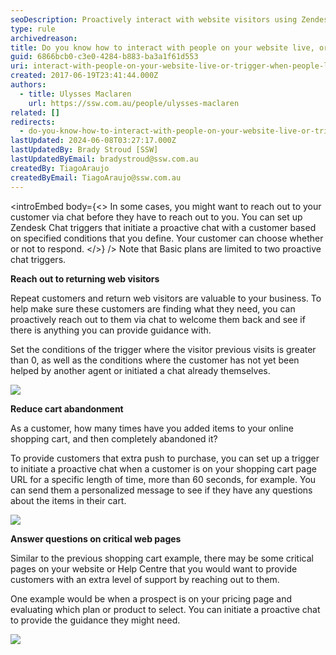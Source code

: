 ```yaml
---
seoDescription: Proactively interact with website visitors using Zendesk Chat triggers, reducing cart abandonment and providing support on critical pages.
type: rule
archivedreason:
title: Do you know how to interact with people on your website live, or trigger when people land on certain pages?
guid: 6866bcb0-c3e0-4284-b883-ba3a1f61d553
uri: interact-with-people-on-your-website-live-or-trigger-when-people-land-on-certain-pages
created: 2017-06-19T23:41:44.000Z
authors:
  - title: Ulysses Maclaren
    url: https://ssw.com.au/people/ulysses-maclaren
related: []
redirects:
  - do-you-know-how-to-interact-with-people-on-your-website-live-or-trigger-when-people-land-on-certain-pages
lastUpdated: 2024-06-08T03:27:17.000Z
lastUpdatedBy: Brady Stroud [SSW]
lastUpdatedByEmail: bradystroud@ssw.com.au
createdBy: TiagoAraujo
createdByEmail: TiagoAraujo@ssw.com.au
---
```


<introEmbed
  body={<>
In some cases, you might want to reach out to your customer via chat before they have to reach out to you. You can set up Zendesk Chat triggers that initiate a proactive chat with a customer based on specified conditions that you define. Your customer can choose whether or not to respond.
  </>}
/>
Note that Basic plans are limited to two proactive chat triggers.

**Reach out to returning web visitors**

Repeat customers and return web visitors are valuable to your business. To help make sure these customers are finding what they need, you can proactively reach out to them via chat to welcome them back and see if there is anything you can provide guidance with.

Set the conditions of the trigger where the visitor previous visits is greater than 0, as well as the conditions where the customer has not yet been helped by another agent or initiated a chat already themselves.

![](/uploads/rules/interact-with-people-on-your-website-live-or-trigger-when-people-land-on-certain-pages/zendesk-interact-1.png)

**Reduce cart abandonment**

As a customer, how many times have you added items to your online shopping cart, and then completely abandoned it?

To provide customers that extra push to purchase, you can set up a trigger to initiate a proactive chat when a customer is on your shopping cart page URL for a specific length of time, more than 60 seconds, for example. You can send them a personalized message to see if they have any questions about the items in their cart.

![](/uploads/rules/interact-with-people-on-your-website-live-or-trigger-when-people-land-on-certain-pages/zendesk-interact-2.png)

**Answer questions on critical web pages**

Similar to the previous shopping cart example, there may be some critical pages on your website or Help Centre that you would want to provide customers with an extra level of support by reaching out to them.

One example would be when a prospect is on your pricing page and evaluating which plan or product to select. You can initiate a proactive chat to provide the guidance they might need.

![](/uploads/rules/interact-with-people-on-your-website-live-or-trigger-when-people-land-on-certain-pages/zendesk-interact-3.png)
